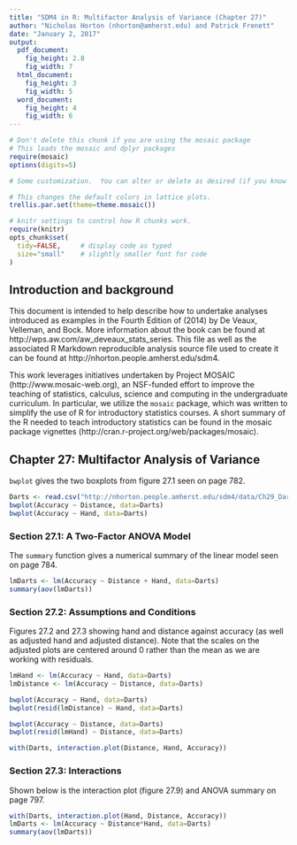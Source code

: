 ```yaml
---
title: "SDM4 in R: Multifactor Analysis of Variance (Chapter 27)"
author: "Nicholas Horton (nhorton@amherst.edu) and Patrick Frenett"
date: "January 2, 2017"
output: 
  pdf_document:
    fig_height: 2.8
    fig_width: 7
  html_document:
    fig_height: 3
    fig_width: 5
  word_document:
    fig_height: 4
    fig_width: 6
---
```



```r
# Don't delete this chunk if you are using the mosaic package
# This loads the mosaic and dplyr packages
require(mosaic)
options(digits=5)
```

```r
# Some customization.  You can alter or delete as desired (if you know what you are doing).

# This changes the default colors in lattice plots.
trellis.par.set(theme=theme.mosaic())  

# knitr settings to control how R chunks work.
require(knitr)
opts_chunk$set(
  tidy=FALSE,     # display code as typed
  size="small"    # slightly smaller font for code
)
```

## Introduction and background 

This document is intended to help describe how to undertake analyses introduced 
as examples in the Fourth Edition of \emph{Stats: Data and Models} (2014) by De Veaux, Velleman, and Bock.
More information about the book can be found at http://wps.aw.com/aw_deveaux_stats_series.  This
file as well as the associated R Markdown reproducible analysis source file used to create it can be found at http://nhorton.people.amherst.edu/sdm4.

This work leverages initiatives undertaken by Project MOSAIC (http://www.mosaic-web.org), an NSF-funded effort to improve the teaching of statistics, calculus, science and computing in the undergraduate curriculum. In particular, we utilize the `mosaic` package, which was written to simplify the use of R for introductory statistics courses. A short summary of the R needed to teach introductory statistics can be found in the mosaic package vignettes (http://cran.r-project.org/web/packages/mosaic).

## Chapter 27: Multifactor Analysis of Variance

`bwplot` gives the two boxplots from figure 27.1 seen on page 782.

```r
Darts <- read.csv("http://nhorton.people.amherst.edu/sdm4/data/Ch29_Darts.csv")
bwplot(Accuracy ~ Distance, data=Darts)
bwplot(Accuracy ~ Hand, data=Darts)
```

### Section 27.1: A Two-Factor ANOVA Model

The `summary` function gives a numerical summary of the linear model seen on page 784.

```r
lmDarts <- lm(Accuracy ~ Distance + Hand, data=Darts)
summary(aov(lmDarts))
```

### Section 27.2: Assumptions and Conditions

Figures 27.2 and 27.3 showing hand and distance against accuracy (as well as adjusted hand and adjusted distance). Note that the scales on the adjusted plots are centered around 0 rather than the mean as we are working with residuals.

```r
lmHand <- lm(Accuracy ~ Hand, data=Darts)
lmDistance <- lm(Accuracy ~ Distance, data=Darts)

bwplot(Accuracy ~ Hand, data=Darts)
bwplot(resid(lmDistance) ~ Hand, data=Darts)

bwplot(Accuracy ~ Distance, data=Darts)
bwplot(resid(lmHand) ~ Distance, data=Darts)

with(Darts, interaction.plot(Distance, Hand, Accuracy))
```

### Section 27.3: Interactions

Shown below is the interaction plot (figure 27.9) and ANOVA summary on page 797.

```r
with(Darts, interaction.plot(Hand, Distance, Accuracy))
lmDarts <- lm(Accuracy ~ Distance*Hand, data=Darts)
summary(aov(lmDarts))
```
